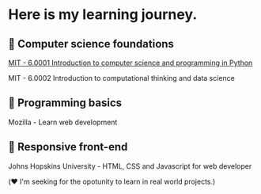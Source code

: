 
<Layout pageTitle="Study Notes | Trang">

# Here is my learning journey.

## 🍕 Computer science foundations
[MIT - 6.0001 Introduction to computer science and programming in Python](/study-notes/mit60001)

MIT - 6.0002 Introduction to computational thinking and data science

## 🍟 Programming basics
Mozilla - Learn web development

## 🌭 Responsive front-end
Johns Hopskins University - HTML, CSS and Javascript for web developer

(❤️ I'm seeking for the opotunity to learn in real world projects.)
</Layout>   